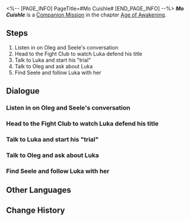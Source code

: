 <%-- [PAGE_INFO]
PageTitle=#Mo Cuishle#
[END_PAGE_INFO] --%>
{{Stub|Dialogue.}}
{{Mission Infobox
|id            = 2011601
|title         = 
|image         = Mission Mo Cuishle.png{{subst:void|<!--$UPLOAD:<<SpriteOutput/Chronicle/2011601.png>-<Mission Mo Cuishle.png>-<Fate's Atlas Images>>-->}}
|type          = Companion
|event_name    = 
|chapter       = Age of Awakening
|requirements  = [[Trailblaze Mission]] ''[[Silent Galaxy]]'' completed
|summary       = You returned to the Underworld of Belobog and befriended Luka, a teenage fighter.<br />At Luka's insistence, you and Seele accompanied him on a journey of trials.
|characters    = Trailblazer
|startLocation = [[Jarilo-VI]] - [[Boulder Town]]
|world         = Jarilo-VI
|area          = Boulder Town
|prev          = 
|next          = 
|rewards       = Trailblaze EXP*500; Stellar Jade*100; Traveler's Guide*10; Lost Crystal*8; Obsidian of Desolation*6; Credit*100,000
}}
'''''Mo Cuishle''''' is a [[Companion Mission]] in the chapter [[Age of Awakening]].

==Steps==
# Listen in on Oleg and Seele's conversation
# Head to the Fight Club to watch Luka defend his title
# Talk to Luka and start his "trial"
# Talk to Oleg and ask about Luka
# Find Seele and follow Luka with her

<!--
==Gameplay Notes==

--><!--
==Trial Character==

-->
==Dialogue==
{{Stub Dialogue}}

===Listen in on Oleg and Seele's conversation===
{{Mission Description|type=companion|location=Boulder Town|Belobog's reconstruction is progressing steadily, and the situation in the Underworld is gradually stabilizing. People are beginning to regain the lost joys of life. Oleg and Seele seem to be discussing something here when a great hero who saved the world happens to pass by...}}
{{Dialogue Start}}
:{{tx}}
{{Dialogue End}}

===Head to the Fight Club to watch Luka defend his title===
{{Mission Description|type=companion|location=Fight Club|update|You meet Oleg and Seele in the Underworld, who are your old Belobogian friends.<br />Oleg hopes you can go and support the match being fought by his student Luka, who is Boulder Town's fight club champion.<br />If you don't have anything urgent at the moment, it wouldn't be bad to go and enjoy the show.}}
{{Dialogue Start}}
:{{tx}}
{{Dialogue End}}

===Talk to Luka and start his "trial"===
{{Mission Description|type=companion|location=Boulder Town|update|It's still a new experience for you to watch Luka defend his title. However, it is just another ordinary day for Luka.<br />Luka tells you and Seele about his "trial plans" and wants you to accompany him the whole way to witness his improvement.<br />As someone who doesn't know how to say no, of course you agree to his request.}}
{{Dialogue Start}}
:{{tx}}
{{Dialogue End}}

===Talk to Oleg and ask about Luka===
{{Mission Description|type=companion|location=Boulder Town|update|Luka fought until he passed out in his battle with Svarog. He still refuses to tell you and Seele the true purpose behind his "trial" even after he woke up.<br />You decide to ask Oleg, his trainer, whether Luka's been acting weird recently.}}
{{Dialogue Start}}
:{{tx}}
{{Dialogue End}}

===Find Seele and follow Luka with her===
{{Mission Description|type=companion|location=Boulder Town|update|Luka fought until he passed out in his battle with Svarog. He still refuses to tell you and Seele the true purpose behind his "trial" even after he woke up.<br />However, Seele is not planning to let Luka off the hook. She wants to understand the truth behind it all.<br />Seele had already found where Luka is. Go and meet up with her in town.}}
{{Dialogue Start}}
:{{tx}}
{{Dialogue End}}

==Other Languages==
{{Other Languages
|en   = Mo Cuishle
|zhs  = 我的挚爱，我的血肉
|zht  = 我的摯愛，我的血肉
|ja   = 私の最愛、私の血
|ko   = 나의 사랑, 나의 혈육
|es   = Mo Cuishle
|fr   = Mon amour, ma chair, mon sang
|ru   = Моя кровиночка
|th   = รักแท้ของฉัน เลือดเนื้อของฉัน
|vi   = Tình Yêu Của Tôi, Nhịp Đập Của Tôi
|de   = Mo Cuishle
|id   = Kesayanganku, Darah Dagingku
|pt   = Mo Cuishle
}}

==Change History==
{{Change History|1.3}}
